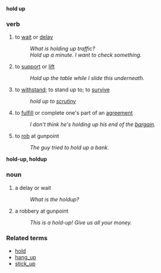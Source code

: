 '''hold up'''
===verb===
# to [[wait]] or [[delay]]
#: ''What is holding up traffic?''
#: ''Hold up a minute.  I want to check something.''
# to [[support]] or [[lift]]
#: ''Hold up the table while I slide this underneath.''
# to [[withstand]]; to stand up to; to [[survive]]
#: ''hold up to [[scrutiny]]''
# to [[fulfill]] or complete one's part of an [[agreement]]
#: ''I don't think he's holding up his end of the [[bargain]].''
# to [[rob]] at gunpoint
#: ''The guy tried to hold up a bank.''

'''hold-up, holdup'''
===noun===
# a delay or wait
#: ''What is the holdup?''
# a robbery at gunpoint
#: ''This is a hold-up!  Give us all your money.''


===Related terms===
*[[hold]]
*[[hang_up]]
*[[stick_up]]